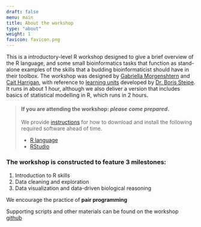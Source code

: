```yaml
---
draft: false
menu: main
title: About the workshop
type: "about"
weight: 1
favicon: favicon.png
---
```


This is a introductory-level R workshop designed to give a brief overview of the R language, and some small bioinformatics tasks that function as stand-alone examples of the skills that a budding bioinformaticist should have in their toolbox.
The workshop was designed by [Gabriella Morgenshtern](https://orcid.org/0000-0003-4762-8797) and [Cait Harrigan](https://orcid.org/0000-0002-9243-9648), with reference to [learning units](http://steipe.biochemistry.utoronto.ca/abc/assets/ABC-units_map.svg) developed by [Dr. Boris Steipe](http://biochemistry.utoronto.ca/person/boris-steipe/). It runs in about 1 hour, although we also deliver a version that includes basics of statistical modelling in R, which runs in 2 hours. 

> #### If you are attending the workshop: *please come prepared*. 
>
> We provide [instructions](/dependencies) for how to download and install the following required software ahead of time.
>
> - [R language](http://cran.utstat.utoronto.ca/)
> - [RStudio](https://rstudio.com/products/rstudio/download/#download)

### The workshop is constructed to feature 3 milestones:

1. Introduction to R skills
2. Data cleaning and exploration
3. Data visualization and data-driven biological reasoning

We encourage the practice of **pair programming** 

Supporting scripts and other materials can be found on the workshop [github](https://github.com/harrig12/lil-bioinf)
